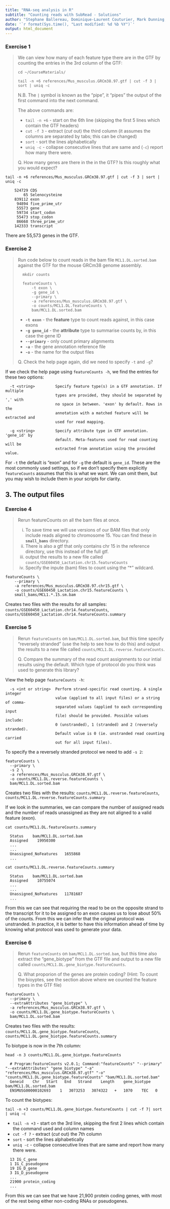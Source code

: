 ```yaml
---
title: "RNA-seq analysis in R"
subtitle: "Counting reads with SubRead - Solutions"
author: "Stephane Ballereau, Dominique-Laurent Couturier, Mark Dunning, Abbi Edwards, Ashley Sawle"
date: '`r format(Sys.time(), "Last modified: %d %b %Y")`'
output: html_document
---
```


### Exercise 1

> We can view how many of each feature type there are in the GTF by counting the 
> entries in the 3rd column of the GTF:
> 
> ```
> cd ~/CourseMaterials/
> 
> tail -n +6 references/Mus_musculus.GRCm38.97.gtf | cut -f 3 | sort | uniq -c
> ```
> N.B. The `|` symbol is known as the "pipe", it "pipes" the output of the first 
> command into the next command.
> 
> The above commands are:
> 
> - `tail -n +6` - start on the 6th line (skipping the first 5 lines which 
> contain the GTF headers)
> - `cut -f 3` - extract (*cut* out) the third column (it assumes the columns 
> are separated by tabs; this can be changed)
> - `sort` - sort the lines alphabetically
> - `uniq -c` - collapse consecutive lines that are same and (`-c`) report how
> many there were.
> 
> Q. How many genes are there in the in the GTF? Is this roughly what you 
> would expect?

`tail -n +6 references/Mus_musculus.GRCm38.97.gtf | cut -f 3 | sort | uniq -c`
```
    524729 CDS  
        65 Selenocysteine  
    839112 exon  
     94894 five_prime_utr  
     55573 gene  
     59734 start_codon  
     55473 stop_codon  
     86668 three_prime_utr  
    142333 transcript  
```
 
 There are 55,573 genes in the GTF. 
 
### Exercise 2

> Run code below to count reads in the bam file `MCL1.DL.sorted.bam` against the
> GTF for the mouse GRCm38 genome assembly.
>
> ```
>   mkdir counts
> 
>   featureCounts \
>       -t exon \
>       -g gene_id \
>       --primary \
>       -a references/Mus_musculus.GRCm38.97.gtf \
>       -o counts/MCL1.DL.featureCounts \
>       bam/MCL1.DL.sorted.bam
> ```
> * **`-t exon`** - the **feature** type to count reads against, in this case
>   exons
> * **`-g gene_id`** - the **attribute** type to summarise counts by, in this
>   case the gene ID
> * **`--primary`** - only count primary alignments
> * **`-a`** - the gene annotation reference file
> * **`-o`** - the name for the output files
>
> Q. Check the help page again, did we need to specify `-t` and `-g`?

If we check the help page using `featureCounts -h`, we find the entries for 
these two options:

```
  -t <string>         Specify feature type(s) in a GTF annotation. If multiple
                      types are provided, they should be separated by ',' with
                      no space in between. 'exon' by default. Rows in the
                      annotation with a matched feature will be extracted and
                      used for read mapping. 

  -g <string>         Specify attribute type in GTF annotation. 'gene_id' by 
                      default. Meta-features used for read counting will be 
                      extracted from annotation using the provided value.
```

For `-t` the default is "exon" and for `-g` the default is `gene_id`. These are
the most commonly used settings, so if we don't specify them explicitly 
`featureCounts` assumes that this is what we want. We can omit them, but you
may wish to include them in your scripts for clarity.

## 3. The output files

### Exercise 4

> Rerun featureCounts on all the bam files at once.
>
> i) To save time we will use versions of our BAM files that only include reads
> aligned to chromosome 15. You can find these in **`small_bams`** directory.
> ii) There is also a gtf that only contains chr 15 in the reference directory, 
> use this instead of the full gtf.
> iii) output the results to a new file called 
> `counts/GSE60450_Lactation.chr15.featureCounts`
> iv) Specify the inpute (bam) files to count using the "*" wildcard.

```
featureCounts \
    --primary \
    -a references/Mus_musculus.GRCm38.97.chr15.gtf \
    -o counts/GSE60450_Lactation.chr15.featureCounts \
    small_bams/MCL1.*.15.sm.bam
```

Creates two files with the results for all samples: 
`counts/GSE60450_Lactation.chr14.featureCounts`, 
`counts/GSE60450_Lactation.chr14.featureCounts.summary`

### Exercise 5

> Rerun `featureCounts` on `bam/MCL1.DL.sorted.bam`, but this time specify 
> "reversely stranded" (use the help to see how to do this) and output the 
> results to a new file called `counts/MCL1.DL.reverse.featureCounts`. 
>
> Q. Compare the summary of the read count assignments to our intial results 
> using the default. Which type of protocol do you think was used to generate 
> this library? 

View the help page `featureCounts -h`:

```
  -s <int or string>  Perform strand-specific read counting. A single integer
                      value (applied to all input files) or a string of comma-
                      separated values (applied to each corresponding input
                      file) should be provided. Possible values include:
                      0 (unstranded), 1 (stranded) and 2 (reversely stranded).
                      Default value is 0 (ie. unstranded read counting carried
                      out for all input files).
```

To specify the a reversely stranded protocol we need to add `-s 2`:

```
featureCounts \
  --primary \
  -s 2 \
  -a references/Mus_musculus.GRCm38.97.gtf \
  -o counts/MCL1.DL.reverse.featureCounts \
  bam/MCL1.DL.sorted.bam
```

Creates two files with the results: 
`counts/MCL1.DL.reverse.featureCounts`, 
`counts/MCL1.DL.reverse.featureCounts.summary`

If we look in the summaries, we can compare the number of assigned reads and the
number of reads unassigned as they are not aligned to a valid feature (exon).

`cat counts/MCL1.DL.featureCounts.summary`
```
  Status    bam/MCL1.DL.sorted.bam
  Assigned    19950300
  ...
  ...
  Unassigned_NoFeatures   1655868
  ...
```

`cat counts/MCL1.DL.reverse.featureCounts.summary `
```
  Status    bam/MCL1.DL.sorted.bam
  Assigned    10755074
  ...
  ...
  Unassigned_NoFeatures   11781687
  ...
```
From this we can see that requiring the read to be on the opposite strand to the
transcript for it to be assigned to an exon causes us to lose about 50% of the
counts. From this we can infer that the original protocol was unstranded. In 
practice, it is better to have this information ahead of time by knowing what
protocol was used to generate your data.

### Exercise 6

> Rerun `featureCounts` on `bam/MCL1.DL.sorted.bam`, but this time also 
> extract the "gene_biotype" from the GTF file and output to a new file called
> `counts/MCL1.DL.gene_biotype.featureCounts`.
>
> Q. What proporion of the genes are protein coding? (Hint: To count the 
> bioyptes, see the section above where we counted the feature types in the GTF
> file)

```
featureCounts \
  --primary \
  --extraAttributes "gene_biotype" \
  -a references/Mus_musculus.GRCm38.97.gtf \
  -o counts/MCL1.DL.gene_biotype.featureCounts \
  bam/MCL1.DL.sorted.bam
```

Creates two files with the results: 
`counts/MCL1.DL.gene_biotype.featureCounts`, 
`counts/MCL1.DL.gene_biotype.featureCounts.summary`

To biotype is now in the 7th column:

`head -n 3 counts/MCL1.DL.gene_biotype.featureCounts`
```
  # Program:featureCounts v2.0.1; Command:"featureCounts" "--primary" "--extraAttributes" "gene_biotype" "-a" "references/Mus_musculus.GRCm38.97.gtf" "-o" "counts/MCL1.DL.gene_biotype.featureCounts" "bam/MCL1.DL.sorted.bam"
  Geneid    Chr   Start   End   Strand    Length    gene_biotype    bam/MCL1.DL.sorted.bam
  ENSMUSG00000102693    1   3073253   3074322   +   1070    TEC   0
```

To count the biotypes:

`tail -n +3 counts/MCL1.DL.gene_biotype.featureCounts | cut -f 7| sort | uniq -c`

- `tail -n +3` - start on the 3rd line, skipping the first 2 lines which 
contain the command used and column names
- `cut -f 7` - extract (*cut* out) the 7th column
- `sort` - sort the lines alphabetically
- `uniq -c` - collapse consecutive lines that are same and report how many there
were.

```
  13 IG_C_gene
  1 IG_C_pseudogene
  19 IG_D_gene
  3 IG_D_pseudogene
  ...
  21900 protein_coding
  ...
```
 
From this we can see that we have 21,900 protein coding genes, with most of the
rest being either non-coding RNAs or pseudogenes.



